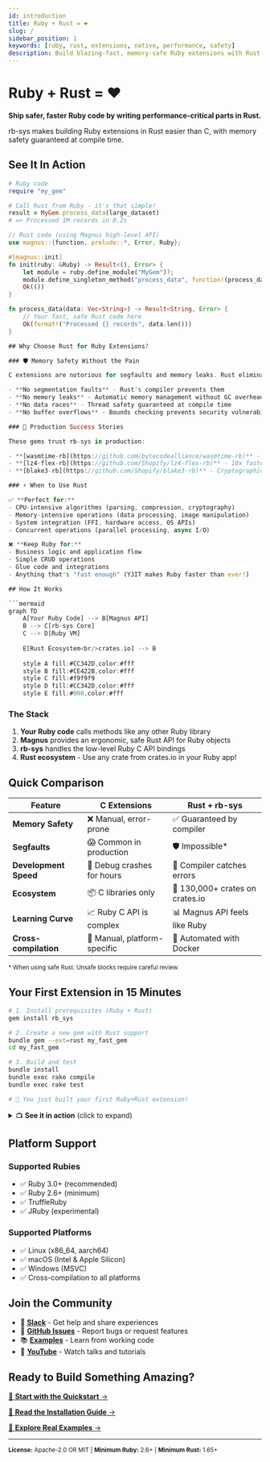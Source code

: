 ```yaml
---
id: introduction
title: Ruby + Rust = ❤️
slug: /
sidebar_position: 1
keywords: [ruby, rust, extensions, native, performance, safety]
description: Build blazing-fast, memory-safe Ruby extensions with Rust. Get started in 15 minutes with rb-sys.
---
```


# Ruby + Rust = ❤️

**Ship safer, faster Ruby code by writing performance-critical parts in Rust.**

rb-sys makes building Ruby extensions in Rust easier than C, with memory safety guaranteed at compile time.

## See It In Action

```ruby
# Ruby code
require "my_gem"

# Call Rust from Ruby - it's that simple!
result = MyGem.process_data(large_dataset)
# => Processed 1M records in 0.2s
```

```rust
// Rust code (using Magnus high-level API)
use magnus::{function, prelude::*, Error, Ruby};

#[magnus::init]
fn init(ruby: &Ruby) -> Result<(), Error> {
    let module = ruby.define_module("MyGem")?;
    module.define_singleton_method("process_data", function!(process_data, 1))?;
    Ok(())
}

fn process_data(data: Vec<String>) -> Result<String, Error> {
    // Your fast, safe Rust code here
    Ok(format!("Processed {} records", data.len()))
}

## Why Choose Rust for Ruby Extensions?

### 🛡️ Memory Safety Without the Pain

C extensions are notorious for segfaults and memory leaks. Rust eliminates entire categories of bugs:

- **No segmentation faults** - Rust's compiler prevents them
- **No memory leaks** - Automatic memory management without GC overhead  
- **No data races** - Thread safety guaranteed at compile time
- **No buffer overflows** - Bounds checking prevents security vulnerabilities

### 🚀 Production Success Stories

These gems trust rb-sys in production:

- **[wasmtime-rb](https://github.com/bytecodealliance/wasmtime-rb)** - WebAssembly runtime serving millions of requests
- **[lz4-flex-rb](https://github.com/Shopify/lz4-flex-rb)** - 10x faster compression at Shopify scale
- **[blake3-rb](https://github.com/Shopify/blake3-rb)** - Cryptographic hashing 30x faster than OpenSSL

### ⚡ When to Use Rust

✅ **Perfect for:**
- CPU-intensive algorithms (parsing, compression, cryptography)
- Memory-intensive operations (data processing, image manipulation)
- System integration (FFI, hardware access, OS APIs)
- Concurrent operations (parallel processing, async I/O)

❌ **Keep Ruby for:**
- Business logic and application flow
- Simple CRUD operations
- Glue code and integrations
- Anything that's "fast enough" (YJIT makes Ruby faster than ever!)

## How It Works

```mermaid
graph TD
    A[Your Ruby Code] --> B[Magnus API]
    B --> C[rb-sys Core]
    C --> D[Ruby VM]
    
    E[Rust Ecosystem<br/>crates.io] --> B
    
    style A fill:#CC342D,color:#fff
    style B fill:#CE422B,color:#fff
    style C fill:#f9f9f9
    style D fill:#CC342D,color:#fff
    style E fill:#000,color:#fff
```

### The Stack

1. **Your Ruby code** calls methods like any other Ruby library
2. **Magnus** provides an ergonomic, safe Rust API for Ruby objects
3. **rb-sys** handles the low-level Ruby C API bindings
4. **Rust ecosystem** - Use any crate from crates.io in your Ruby app!

## Quick Comparison

<table className="comparison-table">
<thead>
<tr>
<th>Feature</th>
<th>C Extensions</th>
<th>Rust + rb-sys</th>
</tr>
</thead>
<tbody>
<tr>
<td><strong>Memory Safety</strong></td>
<td>❌ Manual, error-prone</td>
<td>✅ Guaranteed by compiler</td>
</tr>
<tr>
<td><strong>Segfaults</strong></td>
<td>😱 Common in production</td>
<td>🛡️ Impossible*</td>
</tr>
<tr>
<td><strong>Development Speed</strong></td>
<td>🐌 Debug crashes for hours</td>
<td>🚀 Compiler catches errors</td>
</tr>
<tr>
<td><strong>Ecosystem</strong></td>
<td>📦 C libraries only</td>
<td>🎁 130,000+ crates on crates.io</td>
</tr>
<tr>
<td><strong>Learning Curve</strong></td>
<td>📈 Ruby C API is complex</td>
<td>📊 Magnus API feels like Ruby</td>
</tr>
<tr>
<td><strong>Cross-compilation</strong></td>
<td>🔧 Manual, platform-specific</td>
<td>🐳 Automated with Docker</td>
</tr>
</tbody>
</table>

<small>* When using safe Rust. Unsafe blocks require careful review.</small>

## Your First Extension in 15 Minutes

```bash
# 1. Install prerequisites (Ruby + Rust)
gem install rb_sys

# 2. Create a new gem with Rust support
bundle gem --ext=rust my_fast_gem
cd my_fast_gem

# 3. Build and test
bundle install
bundle exec rake compile
bundle exec rake test

# 🎉 You just built your first Ruby+Rust extension!
```

<details>
<summary>📺 <strong>See it in action</strong> (click to expand)</summary>

```bash
$ bundle exec bin/console
irb> MyFastGem.hello
=> "Hello from Rust!"
```

</details>

## Platform Support

### Supported Rubies
- ✅ Ruby 3.0+ (recommended)
- ✅ Ruby 2.6+ (minimum)
- ✅ TruffleRuby
- ✅ JRuby (experimental)

### Supported Platforms
- ✅ Linux (x86_64, aarch64)
- ✅ macOS (Intel & Apple Silicon)
- ✅ Windows (MSVC)
- ✅ Cross-compilation to all platforms

## Join the Community

<div className="community-links">

- 💬 **[Slack](https://join.slack.com/t/oxidize-rb/shared_invite/zt-16zv5tqte-Vi7WfzxCesdo2TqF_RYBCw)** - Get help and share experiences
- 🐛 **[GitHub Issues](https://github.com/oxidize-rb/rb-sys/issues)** - Report bugs or request features
- 📚 **[Examples](https://github.com/oxidize-rb/examples)** - Learn from working code
- 🎥 **[YouTube](https://www.youtube.com/watch?v=HT2JivOZ9zI)** - Watch talks and tutorials

</div>

## Ready to Build Something Amazing?

<div className="cta-buttons">

[🚀 **Start with the Quickstart** →](quick-start)

[📖 **Read the Installation Guide** →](getting-started)

[🔬 **Explore Real Examples** →](examples)

</div>

---

<small>

**License:** Apache-2.0 OR MIT | **Minimum Ruby:** 2.6+ | **Minimum Rust:** 1.65+

</small>